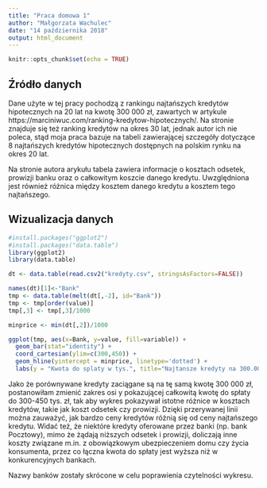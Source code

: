 ```yaml
---
title: "Praca domowa 1"
author: "Małgorzata Wachulec"
date: "14 października 2018"
output: html_document
---
```


```r
knitr::opts_chunk$set(echo = TRUE)
```

## Źródło danych

Dane użyte w tej pracy pochodzą z rankingu najtańszych kredytów hipotecznych na 20 lat na kwotę 300 000 zł, zawartych w artykule https://marciniwuc.com/ranking-kredytow-hipotecznych/. Na stronie znajduje się też ranking kredytów na okres 30 lat, jednak autor ich nie poleca, stąd moja praca bazuje na tabeli zawierającej szczegóły dotyczące 8 najtańszych kredytów hipotecznych dostępnych na polskim rynku na okres 20 lat. 

Na stronie autora arykułu tabela zawiera informacje o kosztach odsetek, prowizji banku oraz o całkowitym koszcie danego kredytu. Uwzględniona jest również różnica między kosztem danego kredytu a kosztem tego najtańszego.

## Wizualizacja danych
```r
#install.packages("ggplot2")
#install.packages("data.table")
library(ggplot2)
library(data.table)
```

```r
dt <- data.table(read.csv2("kredyty.csv", stringsAsFactors=FALSE))

names(dt)[1]<-"Bank"
tmp <- data.table(melt(dt[,-2], id="Bank"))
tmp <- tmp[order(value)]
tmp[,3] <- tmp[,3]/1000

minprice <- min(dt[,2])/1000

ggplot(tmp, aes(x=Bank, y=value, fill=variable)) +
  geom_bar(stat="identity") +
  coord_cartesian(ylim=c(300,450)) +
  geom_hline(yintercept = minprice, linetype='dotted') +
  labs(y = "Kwota do splaty w tys.", title="Najtansze kredyty na 300.000 zl na 20 lat")
```

Jako że porównywane kredyty zaciągane są na tę samą kwotę 300 000 zł, postanowiłam zmienić zakres osi y pokazującej całkowitą kwotę do spłaty do 300-450 tys. zł, tak aby wykres pokazywał istotne różnice w kosztach kredytów, takie jak koszt odsetek czy prowizji. Dzięki przerywanej linii można zauważyć, jak bardzo ceny kredytów różnią się od ceny najtańszego kredytu. Widać też, że niektóre kredyty oferowane przez banki (np. bank Pocztowy), mimo że żądają niższych odsetek i prowizji, doliczają inne koszty związane m.in. z obowiązkowym ubezpieczeniem domu czy życia konsumenta, przez co łączna kwota do spłaty jest wyższa niż w konkurencyjnych bankach.

Nazwy banków zostały skrócone w celu poprawienia czytelności wykresu.